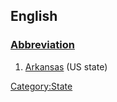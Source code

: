 ==English==
[[Category:State]]
===[[Wiktionary:List of acronyms and abbreviations|Abbreviation]]===
#[[Arkansas]] (US state)
